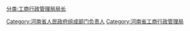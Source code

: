 [[分类:工商行政管理局局长|分类:工商行政管理局局长]]
[[Category:河南省人民政府组成部门负责人|Category:河南省人民政府组成部门负责人]]
[[Category:河南省工商行政管理局|Category:河南省工商行政管理局]]